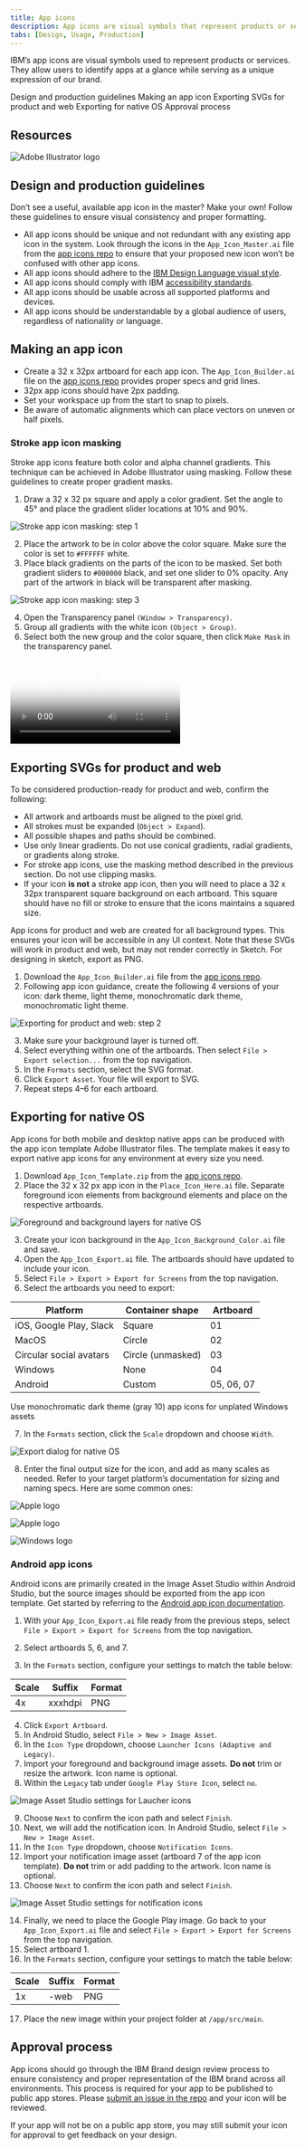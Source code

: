 ```yaml
---
title: App icons
description: App icons are visual symbols that represent products or services. They allow users to identify apps at a glance while expressing our brand.
tabs: [Design, Usage, Production]
---
```



<PageDescription>

IBM’s app icons are visual symbols used to represent products or services.
They allow users to identify apps at a glance while serving as a unique
expression of our brand.

</PageDescription>

<AnchorLinks>
  <AnchorLink>Design and production guidelines</AnchorLink>
  <AnchorLink>Making an app icon</AnchorLink>
  <AnchorLink>Exporting SVGs for product and web</AnchorLink>
  <AnchorLink>Exporting for native OS</AnchorLink>
  <AnchorLink>Approval process</AnchorLink>
</AnchorLinks>

## Resources

<Row className="resource-card-group">
<Column colMd={4} colLg={4} noGutterSm>
    <ResourceCard
      subTitle="App Icon Builder (.ai)"
      aspectRatio="2:1"
      href="https://github.ibm.com/carbon/app-icons/raw/master/App_Icon_Builder.ai"
      actionIcon="download"
      >

![Adobe Illustrator logo](../images/b4f77b9fd2d3be32b0ec10692e1cd72e.svg)

</ResourceCard>
</Column>
<Column colMd={4} colLg={4} noGutterSm>
    <ResourceCard
      subTitle="App Icon Template (.zip)"
      aspectRatio="2:1"
      href="https://github.ibm.com/carbon/app-icons/raw/master/App_Icon_Template.zip"
      actionIcon="download"
      >

<Zip32 />

</ResourceCard>
</Column>
</Row>

## Design and production guidelines

Don’t see a useful, available app icon in the master? Make your own! Follow these guidelines to ensure visual consistency and proper formatting.

- All app icons should be unique and not redundant with any existing app icon in the system. Look through the icons in the `App_Icon_Master.ai` file from the [app icons repo](https://github.ibm.com/carbon/app-icons) to ensure that your proposed new icon won’t be confused with other app icons.
- All app icons should adhere to the [IBM Design Language visual style](/).
- All app icons should comply with IBM [accessibility standards](https://www.carbondesignsystem.com/guidelines/accessibility/overview).
- All app icons should be usable across all supported platforms and devices.
- All app icons should be understandable by a global audience of users, regardless of nationality or language.

## Making an app icon

- Create a 32 x 32px artboard for each app icon. The `App_Icon_Builder.ai` file on the [app icons repo](https://github.ibm.com/carbon/app-icons) provides proper specs and grid lines.
- 32px app icons should have 2px padding.
- Set your workspace up from the start to snap to pixels.
- Be aware of automatic alignments which can place vectors on uneven or half pixels.

### Stroke app icon masking

Stroke app icons feature both color and alpha channel gradients. This technique can be achieved in Adobe Illustrator using masking. Follow these guidelines to create proper gradient masks.

1. Draw a 32 x 32 px square and apply a color gradient. Set the angle to 45° and place the gradient slider locations at 10% and 90%.

![Stroke app icon masking: step 1](/images/3_2-1_MakingAnIcon_Stroke_Step1.png)

2. Place the artwork to be in color above the color square. Make sure the color is set to `#FFFFFF` white.
3. Place black gradients on the parts of the icon to be masked. Set both gradient sliders to `#000000` black, and set one slider to 0% opacity. Any part of the artwork in black will be transparent after masking.

![Stroke app icon masking: step 3](/images/3_2-2_MakingAnIcon_Stroke_Step3.png)

4. Open the Transparency panel `(Window > Transparency)`.
5. Group all gradients with the white icon `(Object > Group)`.
6. Select both the new group and the color square, then click `Make Mask` in the transparency panel.

<Video
  poster="/images/3_2-3_MakingAnIcon_Stroke_Step6_PosterImage.png"
  src="/videos/3_2-3_MakingAnIcon_Stroke_Step6.mp4"
/>

## Exporting SVGs for product and web

To be considered production-ready for product and web, confirm the following:

- All artwork and artboards must be aligned to the pixel grid.
- All strokes must be expanded (`Object > Expand`).
- All possible shapes and paths should be combined.
- Use only linear gradients. Do not use conical gradients, radial gradients, or gradients along stroke.
- For stroke app icons, use the masking method described in the previous section. Do not use clipping masks.
- If your icon **is not** a stroke app icon, then you will need to place a 32 x 32px transparent square background on each artboard. This square should have no fill or stroke to ensure that the icons maintains a squared size.

App icons for product and web are created for all background types. This ensures your icon will be accessible in any UI context. Note that these SVGs will work in product and web, but may not render correctly in Sketch. For designing in sketch, export as PNG.

1. Download the `App_Icon_Builder.ai` file from the [app icons repo](https://github.ibm.com/carbon/app-icons).
2. Following app icon guidance, create the following 4 versions of your icon: dark theme, light theme, monochromatic dark theme, monochromatic light theme.

![Exporting for product and web: step 2](/images/3_3-1_ExportingProduct_Step2.png)

3. Make sure your background layer is turned off.
4. Select everything within one of the artboards. Then select `File > Export selection...` from the top navigation.
5. In the `Formats` section, select the SVG format.
6. Click `Export Asset`. Your file will export to SVG.
7. Repeat steps 4–6 for each artboard.

## Exporting for native OS

App icons for both mobile and desktop native apps can be produced with the app icon template Adobe Illustrator files. The template makes it easy to export native app icons for any environment at every size you need.

1. Download `App_Icon_Template.zip` from the [app icons repo](https://github.ibm.com/carbon/app-icons).
2. Place the 32 x 32 px app icon in the `Place_Icon_Here.ai` file. Separate foreground icon elements from background elements and place on the respective artboards.

![Foreground and background layers for native OS](/images/3_4-1_ExportingNative_Step2.png)

3. Create your icon background in the `App_Icon_Background_Color.ai` file and save.
4. Open the `App_Icon_Export.ai` file. The artboards should have updated to include your icon.
5. Select `File > Export > Export for Screens` from the top navigation.
6. Select the artboards you need to export:

| Platform                                         | Container shape   | Artboard   |
| ------------------------------------------------ | ----------------- | ---------- |
| iOS, Google Play, Slack                          | Square            | 01         |
| MacOS                                            | Circle            | 02         |
| Circular social avatars                          | Circle (unmasked) | 03         |
| <span class="footnote__highlight">Windows</span> | None              | 04         |
| Android                                          | Custom            | 05, 06, 07 |

<Caption>
  <span class="footnote__highlight" />
  <span class="footnote">
    Use monochromatic dark theme (gray 10) app icons for unplated Windows assets
  </span>
</Caption>

7. In the `Formats` section, click the `Scale` dropdown and choose `Width`.

<Row>
<Column colMd={6} colLg={8}>

![Export dialog for native OS](/images/3_4-2_ExportingNative_Step7.png)

</Column>
</Row>

8. Enter the final output size for the icon, and add as many scales as needed. Refer to your target platform’s documentation for sizing and naming specs. Here are some common ones:

<Row className="resource-card-group">
<Column colMd={4} colLg={4} noGutterSm>
    <ResourceCard
      subTitle="Apple MacOS app icons"
      aspectRatio="2:1"
      href="https://developer.apple.com/design/human-interface-guidelines/macos/icons-and-images/app-icon/"
      >

![Apple logo](/images/apple.svg)

  </ResourceCard>
</Column>
<Column colMd={4} colLg={4} noGutterSm>
    <ResourceCard
      subTitle="Apple iOS app icons"
      aspectRatio="2:1"
      href="https://developer.apple.com/design/human-interface-guidelines/ios/icons-and-images/app-icon/"
      >

![Apple logo](/images/apple.svg)

  </ResourceCard>
</Column>
<Column colMd={4} colLg={4} noGutterSm>
    <ResourceCard
      subTitle="Windows UWP app icons"
      aspectRatio="2:1"
      href="https://docs.microsoft.com/en-us/windows/uwp/design/style/app-icons-and-logos"
      >

![Windows logo](/images/Windows.svg)

  </ResourceCard>
</Column>
</Row>

### Android app icons

Android icons are primarily created in the Image Asset Studio within Android Studio, but the source images should be exported from the app icon template. Get started by referring to the [Android app icon documentation](https://developer.android.com/studio/write/image-asset-studio).

1. With your `App_Icon_Export.ai` file ready from the previous steps, select `File > Export > Export for Screens` from the top navigation.
2. Select artboards 5, 6, and 7.

3. In the `Formats` section, configure your settings to match the table below:

| Scale | Suffix  | Format |
| ----- | ------- | ------ |
| 4x    | xxxhdpi | PNG    |

4. Click `Export Artboard`.
5. In Android Studio, select `File > New > Image Asset`.
6. In the `Icon Type` dropdown, choose `Launcher Icons (Adaptive and Legacy)`.
7. Import your foreground and background image assets. **Do not** trim or resize the artwork. Icon name is optional.
8. Within the `Legacy` tab under `Google Play Store Icon`, select `no`.

<Row>
<Column colMd={6} colLg={8}>

![Image Asset Studio settings for Laucher icons](/images/3_4-3_ExportingNative_Android_Step8.png)

</Column>
</Row>

9. Choose `Next` to confirm the icon path and select `Finish`.
10. Next, we will add the notification icon. In Android Studio, select `File > New > Image Asset`.
11. In the `Icon Type` dropdown, choose `Notification Icons`.
12. Import your notification image asset (artboard 7 of the app icon template). **Do not** trim or add padding to the artwork. Icon name is optional.
13. Choose `Next` to confirm the icon path and select `Finish`.

<Row>
<Column colMd={6} colLg={8}>

![Image Asset Studio settings for notification icons](/images/3_4-4_ExportingNative_Android_Step12.png)

</Column>
</Row>

14. Finally, we need to place the Google Play image. Go back to your `App_Icon_Export.ai` file and select `File > Export > Export for Screens` from the top navigation.
15. Select artboard 1.
16. In the `Formats` section, configure your settings to match the table below:

| Scale | Suffix  | Format |
| ----- | ------- | ------ |
| 1x    | -web    | PNG    |

17. Place the new image within your project folder at `/app/src/main`.

## Approval process

App icons should go through the IBM Brand design review process to ensure consistency and proper representation of the IBM brand across all environments. This process is required for your app to be published to public app stores. Please [submit an issue in the repo](https://github.ibm.com/carbon/app-icons/issues/new?template=app-icon-approval-request.md) and your icon will be reviewed.

If your app will not be on a public app store, you may still submit your icon for approval to get feedback on your design.
